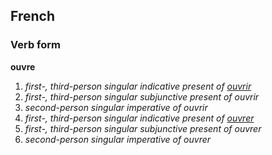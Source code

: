 ==French==
===Verb form===
'''ouvre'''

# ''first-, third-person singular indicative present of [[ouvrir]]''
# ''first-, third-person singular subjunctive present of ouvrir''
# ''second-person singular imperative of ouvrir''
# ''first-, third-person singular indicative present of [[ouvrer]]''
# ''first-, third-person singular subjunctive present of ouvrer''
# ''second-person singular imperative of ouvrer''